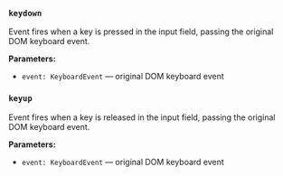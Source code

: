 ### `keydown`

Event fires when a key is pressed in the input field, passing the original DOM keyboard event.

**Parameters:**
- `event: KeyboardEvent` — original DOM keyboard event

### `keyup`

Event fires when a key is released in the input field, passing the original DOM keyboard event.

**Parameters:**
- `event: KeyboardEvent` — original DOM keyboard event

